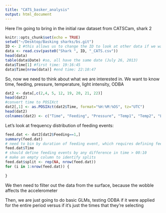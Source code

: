 ```yaml
---
title: "CATS_basker_analysis"
output: html_document
---
```


Here I'm going to bring in the initial raw dataset from CATSCam, shark 2
```r
knitr::opts_chunk$set(echo = TRUE)
setwd("~/Desktop/Basking sharks/bs.git")
ID <- 2 #this allows us to change the ID to look at other data if we want to 
data <- read.csv(paste0("Shark ", ID, "_CATS.csv"))
head(data)
table(data$Date) #so, all have the same date (July 26, 2013)
data$Time[1] #first time: 19:16:45
data$Time[nrow(data)] #end time: 22:10:47
```
So, now we need to think about what we are interested in. We want to know time, feeding, pressure, temperature, light intensity, ODBA

```r
dat2 <- data[,c(2,4, 5, 12, 19, 20, 21, 22)]
head(dat2)
#convert time to POSIXct
dat2[,1] <- as.POSIXct(dat2$Time, format="%H:%M:%OS", tz="UTC")
head(dat2)
colnames(dat2) <- c("Time", "Feeding", "Pressure", "Temp1", "Temp2", "Light", "Temp.ext", "ODBA") #still don't know what some of these things are - need to ask Heather
```


Let's look at frequency distribution of feeding events:
```r
feed.dat <- dat2[dat2$Feeding==1,]
summary(feed.dat)
# need to bin by duration of feeding event, which requires defining feeding events
feed.dat$Time
# should define feeding events by any difference in time > 00:10
# make an empty column to identify splits
feed.dat$split <- rep(NA, nrow(feed.dat))
for (i in 1:nrow(feed.dat)) {
  
}

```

We then need to filter out the data from the surface, because the wobble affects the accelerometer 


Then, we are just going to do basic GLMs, testing ODBA if it were applied for the entire period versus if it's just the times that they're selecting